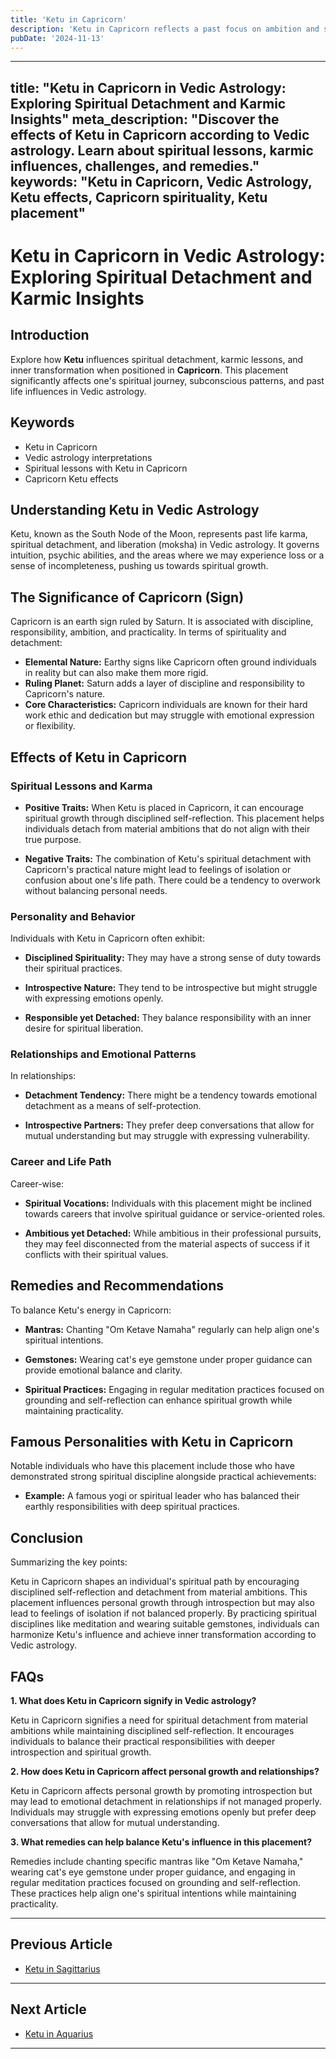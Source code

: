 ```yaml
---
title: 'Ketu in Capricorn'
description: 'Ketu in Capricorn reflects a past focus on ambition and societal status. Individuals may feel disillusioned with worldly achievements and are drawn towards inner fulfillment.'
pubDate: '2024-11-13'
---
```


---
title: "Ketu in Capricorn in Vedic Astrology: Exploring Spiritual Detachment and Karmic Insights"
meta_description: "Discover the effects of Ketu in Capricorn according to Vedic astrology. Learn about spiritual lessons, karmic influences, challenges, and remedies."
keywords: "Ketu in Capricorn, Vedic Astrology, Ketu effects, Capricorn spirituality, Ketu placement"
---

# Ketu in Capricorn in Vedic Astrology: Exploring Spiritual Detachment and Karmic Insights

## Introduction

Explore how **Ketu** influences spiritual detachment, karmic lessons, and inner transformation when positioned in **Capricorn**. This placement significantly affects one's spiritual journey, subconscious patterns, and past life influences in Vedic astrology.

## Keywords

- Ketu in Capricorn
- Vedic astrology interpretations
- Spiritual lessons with Ketu in Capricorn
- Capricorn Ketu effects

## Understanding Ketu in Vedic Astrology

Ketu, known as the South Node of the Moon, represents past life karma, spiritual detachment, and liberation (moksha) in Vedic astrology. It governs intuition, psychic abilities, and the areas where we may experience loss or a sense of incompleteness, pushing us towards spiritual growth.

## The Significance of Capricorn (Sign)

Capricorn is an earth sign ruled by Saturn. It is associated with discipline, responsibility, ambition, and practicality. In terms of spirituality and detachment:

- **Elemental Nature:** Earthy signs like Capricorn often ground individuals in reality but can also make them more rigid.
- **Ruling Planet:** Saturn adds a layer of discipline and responsibility to Capricorn's nature.
- **Core Characteristics:** Capricorn individuals are known for their hard work ethic and dedication but may struggle with emotional expression or flexibility.

## Effects of Ketu in Capricorn

### Spiritual Lessons and Karma

- **Positive Traits:** When Ketu is placed in Capricorn, it can encourage spiritual growth through disciplined self-reflection. This placement helps individuals detach from material ambitions that do not align with their true purpose.
  
- **Negative Traits:** The combination of Ketu's spiritual detachment with Capricorn's practical nature might lead to feelings of isolation or confusion about one's life path. There could be a tendency to overwork without balancing personal needs.

### Personality and Behavior

Individuals with Ketu in Capricorn often exhibit:

- **Disciplined Spirituality:** They may have a strong sense of duty towards their spiritual practices.
  
- **Introspective Nature:** They tend to be introspective but might struggle with expressing emotions openly.
  
- **Responsible yet Detached:** They balance responsibility with an inner desire for spiritual liberation.

### Relationships and Emotional Patterns

In relationships:

- **Detachment Tendency:** There might be a tendency towards emotional detachment as a means of self-protection.
  
- **Introspective Partners:** They prefer deep conversations that allow for mutual understanding but may struggle with expressing vulnerability.

### Career and Life Path

Career-wise:

- **Spiritual Vocations:** Individuals with this placement might be inclined towards careers that involve spiritual guidance or service-oriented roles.
  
- **Ambitious yet Detached:** While ambitious in their professional pursuits, they may feel disconnected from the material aspects of success if it conflicts with their spiritual values.

## Remedies and Recommendations

To balance Ketu's energy in Capricorn:

- **Mantras:** Chanting "Om Ketave Namaha" regularly can help align one's spiritual intentions.
  
- **Gemstones:** Wearing cat's eye gemstone under proper guidance can provide emotional balance and clarity.
  
- **Spiritual Practices:** Engaging in regular meditation practices focused on grounding and self-reflection can enhance spiritual growth while maintaining practicality.

## Famous Personalities with Ketu in Capricorn

Notable individuals who have this placement include those who have demonstrated strong spiritual discipline alongside practical achievements:

- **Example:** A famous yogi or spiritual leader who has balanced their earthly responsibilities with deep spiritual practices.

## Conclusion

Summarizing the key points:

Ketu in Capricorn shapes an individual's spiritual path by encouraging disciplined self-reflection and detachment from material ambitions. This placement influences personal growth through introspection but may also lead to feelings of isolation if not balanced properly. By practicing spiritual disciplines like meditation and wearing suitable gemstones, individuals can harmonize Ketu's influence and achieve inner transformation according to Vedic astrology.

## FAQs

**1. What does Ketu in Capricorn signify in Vedic astrology?**

Ketu in Capricorn signifies a need for spiritual detachment from material ambitions while maintaining disciplined self-reflection. It encourages individuals to balance their practical responsibilities with deeper introspection and spiritual growth.

**2. How does Ketu in Capricorn affect personal growth and relationships?**

Ketu in Capricorn affects personal growth by promoting introspection but may lead to emotional detachment in relationships if not managed properly. Individuals may struggle with expressing emotions openly but prefer deep conversations that allow for mutual understanding.

**3. What remedies can help balance Ketu's influence in this placement?**

Remedies include chanting specific mantras like "Om Ketave Namaha," wearing cat's eye gemstone under proper guidance, and engaging in regular meditation practices focused on grounding and self-reflection. These practices help align one's spiritual intentions while maintaining practicality.

---

## Previous Article
- [Ketu in Sagittarius](/blogs-md/0809_Ketu_in_Rashi/080909_Ketu_in_Sagittarius.mdx)

---

## Next Article
- [Ketu in Aquarius](/blogs-md/0809_Ketu_in_Rashi/080911_Ketu_in_Aquarius.mdx)

---
